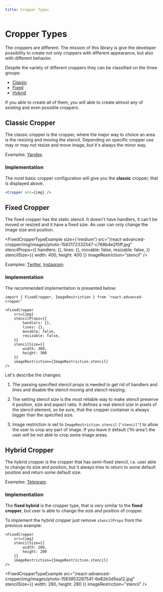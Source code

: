 ```yaml
---
title: Cropper Types
---
```



# Cropper Types

The croppers are different. The mission of this library is give the developer possibility to create
not only croppers with different appearance, but also with different behavior.

Despite the variety of different croppers they can be classified on the three groups:
 - [Classic](/docs/guides/cropper-types#classic-cropper)
 - [Fixed](/docs/guides/cropper-types#fixed-cropper)
 - [Hybrid](/docs/guides/cropper-types#hybrid-cropper)

If you able to create all of them, you will able to create almost any of existing and even possible croppers.


## Classic Cropper

The classic cropper is the cropper, where the major way to choice an area is the resizing and moving the stencil. Depending on specific cropper
use may or may not resize and move image, but it's always the minor way.

<CropperTypesExample
	src="/react-advanced-cropper/img/images/pexels-photo-3761018.jpeg"
/>

Examples: [Yandex](https://www.yandex.com).


### Implementation

The most basic cropper configuration will give you the **classic** cropper, that is displayed above.
```jsx
<Cropper src={img} />
```

## Fixed Cropper

The fixed cropper has the static stencil. It doesn't have handlers, it can't be moved or resized and it have a fixed size. An user can only change the image size and position.

<FixedCropperTypeExample
	size={'medium'}
	src="/react-advanced-cropper/img/images/photo-1583172332547-c768b4e2f5ff.jpg"
	stencilProps={{
		handlers: {},
		lines: {},
		movable: false,
		resizable: false,
	}}
	stencilSize={{
		width: 400,
		height: 400
	}}
	imageRestriction="stencil"
/>

Examples: [Twitter](https://www.twitter.com), [Instagram](https://www.instagram.com).

### Implementation

The recommended implementation is presented below:
```tsx
import { FixedCropper, ImageRestriction } from 'react-advanced-cropper'
```
```tsx
<FixedCropper
	src={img}
	stencilProps={{
		handlers: {},
		lines: {},
		movable: false,
		resizable: false,
	}}
	stencilSize={{
		width: 300,
		height: 300
	}}
	imageRestriction={ImageRestriction.stencil}
/>
```

Let's describe the changes:

1. The passing specified stencil props is needed to get rid of handlers and lines and disable the stencil moving and stencil resizing.

2. The setting stencil size is the most reliable way to make stencil preserve it position, size and aspect ratio.
It defines a real stencil size in pixels of the stencil element, so be sure, that the cropper container is always bigger than the specified size.

3. Image restriction is set to `ImageRestriction.stencil` (`"stencil"`) to allow the user to crop any part of image. If you leave it default ('fit-area') the user will be not able
to crop some image areas.

## Hybrid Cropper

The hybrid cropper is the cropper that has semi-fixed stencil, i.e. user able to
change its size and position, but it always tries to return to some default position and return some default size.

Examples: [Telegram](https://www.telegram.org).

### Implementation

The **fixed hybrid** is the cropper type, that is very similar to the **fixed cropper**, but user is able to change
the size and position of cropper.

To implement the hybrid cropper just remove `stencilProps` from the previous example:

```tsx
<FixedCropper
	src={img}
	stencilSize={{
		width: 280,
		height: 280
	}}
	imageRestriction={ImageRestriction.stencil}
/>
```

<FixedCropperTypeExample
	src="/react-advanced-cropper/img/images/photo-1583853287541-6e82b3d5ea12.jpg"
	stencilSize={{
		width: 280,
		height: 280
	}}
	imageRestriction="stencil"
/>

